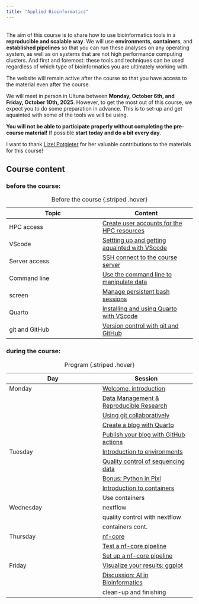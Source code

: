 ```yaml
---
title: "Applied Bioinformatics"
---
```

<br>
The aim of this course is to share how to use bioinformatics tools in a **reproducible and scalable way**. We will use **environments**, **containers**, and **established pipelines** so that you can run these analyses on any operating system, as well as on systems that are not high performance computing clusters. And first and foremost: these tools and techniques can be used regardless of which type of bioinformatics you are ultimately working with. 

The website will remain active after the course so that you have access to the material even after the course. 

We will meet in person in Ultuna between **Monday, October 6th, and Friday, October 10th, 2025**. However, to get the most out of this course, we expect you to do some preparation in advance. This is to set-up and get aquainted with some of the tools we will be using. 

::: {.callout-important}
**You will not be able to participate properly without completing the pre-course material!** If possible **start today and do a bit every day**.
:::

I want to thank [Lizel Potgieter](https://github.com/lpotgieter) for her valuable contributions to the materials for this course! 

## Course content

### before the course:

| Topic  | Content  |
|--------|--------|
| HPC access | [Create user accounts for the HPC resources](before_accounts.qmd) |
| VScode  | [Settting up and getting aquainted with VScode](before_VScode.qmd) |
| Server access  | [SSH connect to the course server](before_server.qmd) |
| Command line  | [Use the command line to manipulate data](before_command_line.qmd) |
| screen | [Manage persistent bash sessions](before_screen.qmd) |
| Quarto | [Installing and using Quarto with VScode](before_quarto.qmd) |
| git and GitHub | [Version control with git and GitHub](before_git_and_github.qmd) |

: Before the course {.striped .hover}

### during the course:


| Day  | Session  |
|--------|--------|
| Monday  | [Welcome, introduction](course_intro.qmd)  |
|   | [Data Management & Reproducible Research](course_data_management.qmd)  |
|   | [Using git collaboratively](course_git.qmd)  |
|   | [Create a blog with Quarto](course_blog.qmd) |
|   | [Publish your blog with GitHub actions](course_publish_blog.qmd) |
| Tuesday   | [Introduction to environments](course_environments.qmd)   |
|   | [Quality control of sequencing data](course_qc.qmd) |
|   | [Bonus: Python in Pixi](bonus_python_pixi.qmd) |
|   | [Introduction to containers](course_container.qmd)  |
|   | Use containers |
| Wednesday  | nextflow |
|   | quality control with nextflow |
|  | containers cont. |
| Thursday   | [nf-core](course_nf-core.qmd) |
|   | [Test a nf-core pipeline](course_test_nf-core.qmd)|
|   | [Set up a nf-core pipeline](course_nf-core_rnaseq.qmd)  |
| Friday  | [Visualize your results: ggplot](course_ggplot.qmd) |
|   | [Discussion: AI in Bioinformatics](course_AI.qmd)|
|   | clean-up and finishing|

: Program {.striped .hover}

